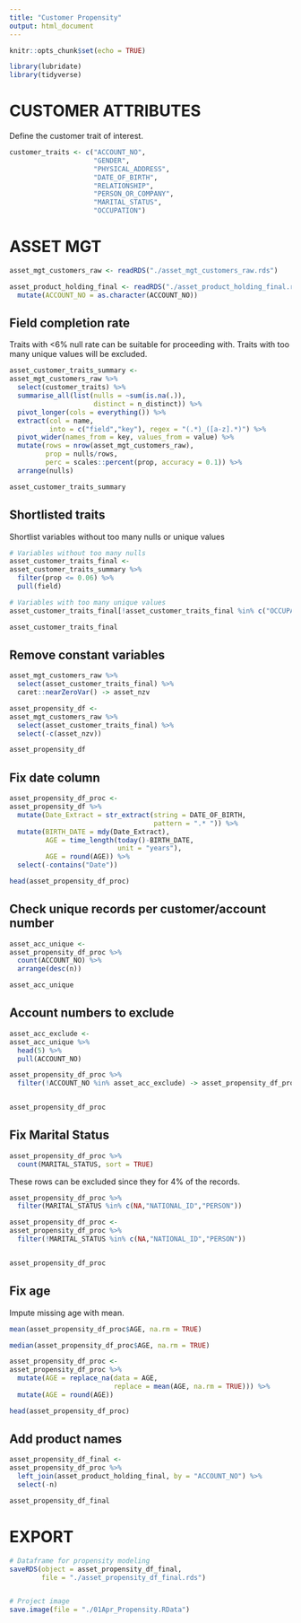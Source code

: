 ```yaml
---
title: "Customer Propensity"
output: html_document
---
```


```r
knitr::opts_chunk$set(echo = TRUE)
```


```r
library(lubridate)
library(tidyverse)
```

# CUSTOMER ATTRIBUTES

Define the customer trait of interest.

```r
customer_traits <- c("ACCOUNT_NO",
                     "GENDER",
                     "PHYSICAL_ADDRESS",
                     "DATE_OF_BIRTH",
                     "RELATIONSHIP",
                     "PERSON_OR_COMPANY",
                     "MARITAL_STATUS",
                     "OCCUPATION")
```


# ASSET MGT

```r
asset_mgt_customers_raw <- readRDS("./asset_mgt_customers_raw.rds")

asset_product_holding_final <- readRDS("./asset_product_holding_final.rds") %>% 
  mutate(ACCOUNT_NO = as.character(ACCOUNT_NO))
```

## Field completion rate

Traits with <6% null rate can be suitable for proceeding with. Traits with too many unique values will be excluded.

```r
asset_customer_traits_summary <-
asset_mgt_customers_raw %>% 
  select(customer_traits) %>% 
  summarise_all(list(nulls = ~sum(is.na(.)),
                     distinct = n_distinct)) %>% 
  pivot_longer(cols = everything()) %>% 
  extract(col = name,
          into = c("field","key"), regex = "(.*)_([a-z].*)") %>% 
  pivot_wider(names_from = key, values_from = value) %>% 
  mutate(rows = nrow(asset_mgt_customers_raw),
         prop = nulls/rows,
         perc = scales::percent(prop, accuracy = 0.1)) %>% 
  arrange(nulls)

asset_customer_traits_summary
```

## Shortlisted traits

Shortlist variables without too many nulls or unique values

```r
# Variables without too many nulls
asset_customer_traits_final <-
asset_customer_traits_summary %>% 
  filter(prop <= 0.06) %>% 
  pull(field)

# Variables with too many unique values
asset_customer_traits_final[!asset_customer_traits_final %in% c("OCCUPATION")] -> asset_customer_traits_final

asset_customer_traits_final
```

## Remove constant variables

```r
asset_mgt_customers_raw %>% 
  select(asset_customer_traits_final) %>% 
  caret::nearZeroVar() -> asset_nzv
```


```r
asset_propensity_df <-
asset_mgt_customers_raw %>% 
  select(asset_customer_traits_final) %>% 
  select(-c(asset_nzv))

asset_propensity_df
```

## Fix date column

```r
asset_propensity_df_proc <-
asset_propensity_df %>%
  mutate(Date_Extract = str_extract(string = DATE_OF_BIRTH, 
                                    pattern = ".* ")) %>% 
  mutate(BIRTH_DATE = mdy(Date_Extract),
         AGE = time_length(today()-BIRTH_DATE,
                           unit = "years"),
         AGE = round(AGE)) %>% 
  select(-contains("Date"))

head(asset_propensity_df_proc)
```

## Check unique records per customer/account number

```r
asset_acc_unique <-
asset_propensity_df_proc %>% 
  count(ACCOUNT_NO) %>% 
  arrange(desc(n))

asset_acc_unique
```

## Account numbers to exclude

```r
asset_acc_exclude <-
asset_acc_unique %>% 
  head(5) %>% 
  pull(ACCOUNT_NO)
```


```r
asset_propensity_df_proc %>% 
  filter(!ACCOUNT_NO %in% asset_acc_exclude) -> asset_propensity_df_proc


asset_propensity_df_proc
```

## Fix Marital Status

```r
asset_propensity_df_proc %>% 
  count(MARITAL_STATUS, sort = TRUE)
```

These rows can be excluded since they for 4% of the records.

```r
asset_propensity_df_proc %>% 
  filter(MARITAL_STATUS %in% c(NA,"NATIONAL_ID","PERSON"))
```

```r
asset_propensity_df_proc <-
asset_propensity_df_proc %>% 
  filter(!MARITAL_STATUS %in% c(NA,"NATIONAL_ID","PERSON"))


asset_propensity_df_proc
```

## Fix age

Impute missing age with mean.

```r
mean(asset_propensity_df_proc$AGE, na.rm = TRUE)

median(asset_propensity_df_proc$AGE, na.rm = TRUE)
```

```r
asset_propensity_df_proc <-
asset_propensity_df_proc %>% 
  mutate(AGE = replace_na(data = AGE, 
                          replace = mean(AGE, na.rm = TRUE))) %>% 
  mutate(AGE = round(AGE))

head(asset_propensity_df_proc)
```

## Add product names

```r
asset_propensity_df_final <-
asset_propensity_df_proc %>%
  left_join(asset_product_holding_final, by = "ACCOUNT_NO") %>% 
  select(-n)

asset_propensity_df_final
```

# EXPORT

```r
# Dataframe for propensity modeling
saveRDS(object = asset_propensity_df_final,
        file = "./asset_propensity_df_final.rds")


# Project image
save.image(file = "./01Apr_Propensity.RData")
```

